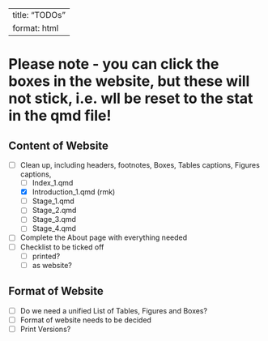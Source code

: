 
---
title: "TODOs"
format: html
---


# Please note - you can click the boxes in the website, but these will not stick, i.e. wll be reset to the stat in the qmd file!


## Content of Website
- [ ] Clean up, including headers, footnotes, Boxes, Tables captions, Figures captions, 
    - [ ] Index_1.qmd
    - [x] Introduction_1.qmd (rmk)
    - [ ] Stage_1.qmd
    - [ ] Stage_2.qmd
    - [ ] Stage_3.qmd
    - [ ] Stage_4.qmd
- [ ] Complete the About page with everything needed
- [ ] Checklist to be ticked off
    - [ ] printed?
    - [ ] as website?
    
## Format of Website
- [ ] Do we need a unified List of Tables, Figures and Boxes?
- [ ] Format of website needs to be decided
- [ ] Print Versions?
